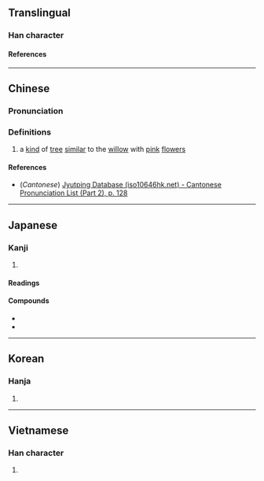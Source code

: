 {{character info}}
==Translingual==

===Han character===
{{Han char|rn=75|rad=木|as=07|sn=11|four=47927|canj=DSQL|ids=⿰木那}}

====References====
{{Han ref|kx=0529.110|dkj=14856|dj=0917.220|hdz=21208.040|uh=689B}}

----

==Chinese==
{{zh-forms}}

===Pronunciation===
{{zh-pron
|m=nuó
|c=naa4,laa4
|mc=y
|oc=y
|ma=
|cat=n
}}

===Definitions===
{{zh-hanzi}}

# {{lb|zh|archaic}} a [[kind]] of [[tree]] [[similar]] to the [[willow]] with [[pink]] [[flower]]s

====References====
* (''Cantonese'') [http://www.iso10646hk.net/jp/document/download.jsp Jyutping Database (iso10646hk.net) - Cantonese Pronunciation List (Part 2), p. 128]

----

==Japanese==
{{ja-kanji forms-IVS
|vs1=01
|vs2=03
|col-vs1=aj
|col-vs2=hdmj
|pic-vs1=U689b-kyu.svg
}}

===Kanji===
{{ja-kanji|grade=|rs=木07}}

# {{rfdef|ja|sort=木07}}

====Readings====
{{ja-readings
|goon=な
|kanon=だ
|kun=なぎ-
|nanori=おぎ, やし
}}

====Compounds====
* {{ja-r|梛%筏|なぎ%いがた}}
* {{ja-r|梛%木擬|なぎ%もどき}}

----

==Korean==

===Hanja===
{{ko-hanja|나}}

# {{rfdef|ko|sort=木07}}

----

==Vietnamese==

===Han character===
{{vi-readings|rs=木07|reading=nứa}}

# {{rfdef|vi|sort=木07}}